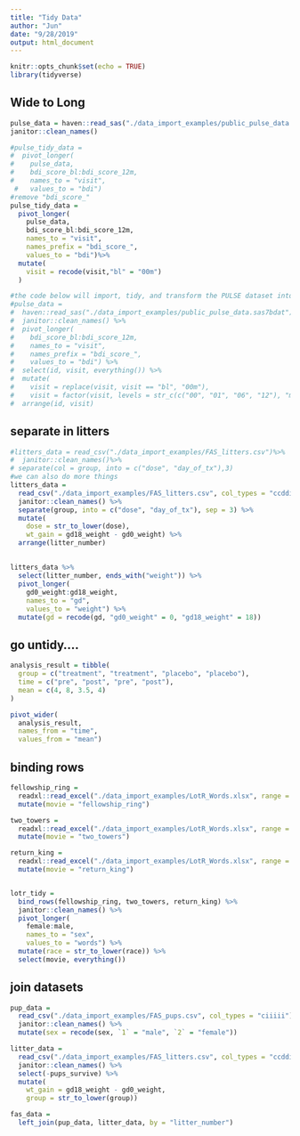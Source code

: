```yaml
---
title: "Tidy Data"
author: "Jun"
date: "9/28/2019"
output: html_document
---
```


```r
knitr::opts_chunk$set(echo = TRUE)
library(tidyverse)
```



## Wide to Long
```r
pulse_data = haven::read_sas("./data_import_examples/public_pulse_data.sas7bdat")%>%
janitor::clean_names()

#pulse_tidy_data = 
#  pivot_longer(
#    pulse_data, 
#    bdi_score_bl:bdi_score_12m,
#    names_to = "visit", 
 #   values_to = "bdi")
#remove "bdi_score_"
pulse_tidy_data = 
  pivot_longer(
    pulse_data, 
    bdi_score_bl:bdi_score_12m,
    names_to = "visit", 
    names_prefix = "bdi_score_",
    values_to = "bdi")%>%
  mutate(
    visit = recode(visit,"bl" = "00m")
  )

#the code below will import, tidy, and transform the PULSE dataset into a usable format
#pulse_data = 
#  haven::read_sas("./data_import_examples/public_pulse_data.sas7bdat") %>%
#  janitor::clean_names() %>%
#  pivot_longer(
#    bdi_score_bl:bdi_score_12m,
#    names_to = "visit", 
#    names_prefix = "bdi_score_",
#    values_to = "bdi") %>%
#  select(id, visit, everything()) %>%
#  mutate(
#    visit = replace(visit, visit == "bl", "00m"),
#    visit = factor(visit, levels = str_c(c("00", "01", "06", "12"), "m"))) %>%
#  arrange(id, visit)
```



## separate in litters

```r
#litters_data = read_csv("./data_import_examples/FAS_litters.csv")%>%
#  janitor::clean_names()%>%
# separate(col = group, into = c("dose", "day_of_tx"),3)
#we can also do more things
litters_data = 
  read_csv("./data_import_examples/FAS_litters.csv", col_types = "ccddiiii") %>%
  janitor::clean_names() %>%
  separate(group, into = c("dose", "day_of_tx"), sep = 3) %>%
  mutate(
    dose = str_to_lower(dose),
    wt_gain = gd18_weight - gd0_weight) %>%
  arrange(litter_number)
```

## 
```r
litters_data %>% 
  select(litter_number, ends_with("weight")) %>% 
  pivot_longer(
    gd0_weight:gd18_weight,
    names_to = "gd", 
    values_to = "weight") %>% 
  mutate(gd = recode(gd, "gd0_weight" = 0, "gd18_weight" = 18))
```


## go untidy....

```r
analysis_result = tibble(
  group = c("treatment", "treatment", "placebo", "placebo"),
  time = c("pre", "post", "pre", "post"),
  mean = c(4, 8, 3.5, 4)
)

pivot_wider(
  analysis_result, 
  names_from = "time", 
  values_from = "mean")

```

## binding rows

```r
fellowship_ring = 
  readxl::read_excel("./data_import_examples/LotR_Words.xlsx", range = "B3:D6") %>%
  mutate(movie = "fellowship_ring")

two_towers = 
  readxl::read_excel("./data_import_examples/LotR_Words.xlsx", range = "F3:H6") %>%
  mutate(movie = "two_towers")

return_king = 
  readxl::read_excel("./data_import_examples/LotR_Words.xlsx", range = "J3:L6") %>%
  mutate(movie = "return_king")


lotr_tidy = 
  bind_rows(fellowship_ring, two_towers, return_king) %>%
  janitor::clean_names() %>%
  pivot_longer(
    female:male,
    names_to = "sex", 
    values_to = "words") %>%
  mutate(race = str_to_lower(race)) %>% 
  select(movie, everything()) 
```

## join datasets

```r
pup_data = 
  read_csv("./data_import_examples/FAS_pups.csv", col_types = "ciiiii") %>%
  janitor::clean_names() %>%
  mutate(sex = recode(sex, `1` = "male", `2` = "female")) 

litter_data = 
  read_csv("./data_import_examples/FAS_litters.csv", col_types = "ccddiiii") %>%
  janitor::clean_names() %>%
  select(-pups_survive) %>%
  mutate(
    wt_gain = gd18_weight - gd0_weight,
    group = str_to_lower(group))

fas_data = 
  left_join(pup_data, litter_data, by = "litter_number")
```






















